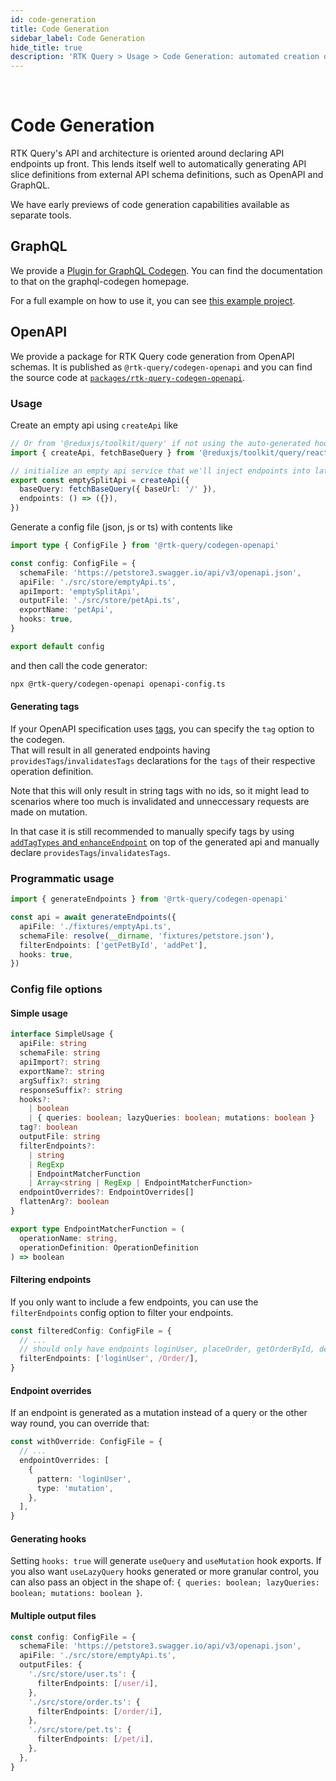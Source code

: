 ```yaml
---
id: code-generation
title: Code Generation
sidebar_label: Code Generation
hide_title: true
description: 'RTK Query > Usage > Code Generation: automated creation of API code'
---
```


&nbsp;

# Code Generation

RTK Query's API and architecture is oriented around declaring API endpoints up front. This lends itself well to automatically generating API slice definitions from external API schema definitions, such as OpenAPI and GraphQL.

We have early previews of code generation capabilities available as separate tools.

## GraphQL

We provide a [Plugin for GraphQL Codegen](https://www.graphql-code-generator.com/docs/plugins/typescript-rtk-query). You can find the documentation to that on the graphql-codegen homepage.

For a full example on how to use it, you can see [this example project](https://github.com/reduxjs/redux-toolkit/tree/master/examples/query/react/graphql-codegen).

## OpenAPI

We provide a package for RTK Query code generation from OpenAPI schemas. It is published as `@rtk-query/codegen-openapi` and you can find the source code at [`packages/rtk-query-codegen-openapi`](https://github.com/reduxjs/redux-toolkit/tree/master/packages/rtk-query-codegen-openapi).

### Usage

Create an empty api using `createApi` like

```ts no-transpile title="src/store/emptyApi.ts"
// Or from '@reduxjs/toolkit/query' if not using the auto-generated hooks
import { createApi, fetchBaseQuery } from '@reduxjs/toolkit/query/react'

// initialize an empty api service that we'll inject endpoints into later as needed
export const emptySplitApi = createApi({
  baseQuery: fetchBaseQuery({ baseUrl: '/' }),
  endpoints: () => ({}),
})
```

Generate a config file (json, js or ts) with contents like

```ts no-transpile title="openapi-config.ts"
import type { ConfigFile } from '@rtk-query/codegen-openapi'

const config: ConfigFile = {
  schemaFile: 'https://petstore3.swagger.io/api/v3/openapi.json',
  apiFile: './src/store/emptyApi.ts',
  apiImport: 'emptySplitApi',
  outputFile: './src/store/petApi.ts',
  exportName: 'petApi',
  hooks: true,
}

export default config
```

and then call the code generator:

```bash
npx @rtk-query/codegen-openapi openapi-config.ts
```

#### Generating tags

If your OpenAPI specification uses [tags](https://swagger.io/docs/specification/grouping-operations-with-tags/), you can specify the `tag` option to the codegen.  
That will result in all generated endpoints having `providesTags`/`invalidatesTags` declarations for the `tags` of their respective operation definition.

Note that this will only result in string tags with no ids, so it might lead to scenarios where too much is invalidated and unneccessary requests are made on mutation.

In that case it is still recommended to manually specify tags by using [`addTagTypes` and `enhanceEndpoint`](../api/created-api/code-splitting.mdx) on top of the generated api and manually declare `providesTags`/`invalidatesTags`.

### Programmatic usage

```ts no-transpile title="src/store/petApi.ts"
import { generateEndpoints } from '@rtk-query/codegen-openapi'

const api = await generateEndpoints({
  apiFile: './fixtures/emptyApi.ts',
  schemaFile: resolve(__dirname, 'fixtures/petstore.json'),
  filterEndpoints: ['getPetById', 'addPet'],
  hooks: true,
})
```

### Config file options

#### Simple usage

```ts no-transpile
interface SimpleUsage {
  apiFile: string
  schemaFile: string
  apiImport?: string
  exportName?: string
  argSuffix?: string
  responseSuffix?: string
  hooks?:
    | boolean
    | { queries: boolean; lazyQueries: boolean; mutations: boolean }
  tag?: boolean
  outputFile: string
  filterEndpoints?:
    | string
    | RegExp
    | EndpointMatcherFunction
    | Array<string | RegExp | EndpointMatcherFunction>
  endpointOverrides?: EndpointOverrides[]
  flattenArg?: boolean
}

export type EndpointMatcherFunction = (
  operationName: string,
  operationDefinition: OperationDefinition
) => boolean
```

#### Filtering endpoints

If you only want to include a few endpoints, you can use the `filterEndpoints` config option to filter your endpoints.

```ts no-transpile title="openapi-config.ts"
const filteredConfig: ConfigFile = {
  // ...
  // should only have endpoints loginUser, placeOrder, getOrderById, deleteOrder
  filterEndpoints: ['loginUser', /Order/],
}
```

#### Endpoint overrides

If an endpoint is generated as a mutation instead of a query or the other way round, you can override that:

```ts no-transpile title="openapi-config.ts"
const withOverride: ConfigFile = {
  // ...
  endpointOverrides: [
    {
      pattern: 'loginUser',
      type: 'mutation',
    },
  ],
}
```

#### Generating hooks

Setting `hooks: true` will generate `useQuery` and `useMutation` hook exports. If you also want `useLazyQuery` hooks generated or more granular control, you can also pass an object in the shape of: `{ queries: boolean; lazyQueries: boolean; mutations: boolean }`.

#### Multiple output files

```ts no-transpile title="openapi-config.ts"
const config: ConfigFile = {
  schemaFile: 'https://petstore3.swagger.io/api/v3/openapi.json',
  apiFile: './src/store/emptyApi.ts',
  outputFiles: {
    './src/store/user.ts': {
      filterEndpoints: [/user/i],
    },
    './src/store/order.ts': {
      filterEndpoints: [/order/i],
    },
    './src/store/pet.ts': {
      filterEndpoints: [/pet/i],
    },
  },
}
```
